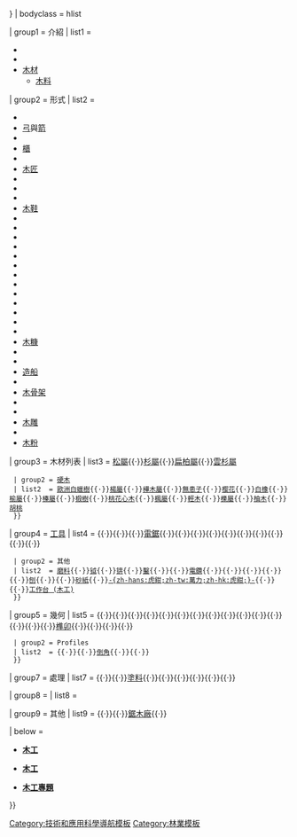 {{Navbox
| name = 木工
| title = [[木工]]
| state = {{{state|{{{1|autocollapse}}}}}}
| bodyclass = hlist

| group1 = 介紹
| list1  = 
* {{tsl|en|Glossary of woodworking|木工術語|術語}}
* {{tsl|en|History of wood carving|木雕史|歷史}}
* [[木材]]
** [[木料]]

| group2 = 形式
| list2  = 
* {{tsl|en|Boat building|造艇}}
* [[弓]]與[[箭]]
* {{tsl|en|Bush carpentry||Bush carpentry}}
* [[櫃]]
* {{tsl|en|Caning (furniture)||Caning}}
* [[木匠]]
* {{tsl|en|Certosina|鑲嵌術}}
* {{tsl|en|Chainsaw carving|電鋸雕雕}}
* {{tsl|en|Chip carving|蕊片雕刻}}
* [[木鞋]]
* {{tsl|en|Ébéniste||Ébéniste}}
* {{tsl|en|Fretwork|細工}}
* {{tsl|en|Intarsia|嵌花}}
* {{tsl|en|Japanese carpentry|日式木工}}
* {{tsl|en|Khatam|哈塔姆 (木工)|哈塔姆}}
* {{tsl|en|Kohlrosing|科爾羅斯}}
* {{tsl|en|Log building||Log building}}
* {{tsl|en|Marquetry|鑲嵌細工}}
* {{tsl|en|Millwork (building material)|木工製品}}
* {{tsl|en|Parquetry|鑲木細工}}
* {{tsl|en|Pyrography|烙畫}}
* {{tsl|en|Relief carving|浮花雕飾}}
* {{tsl|en|Root carving|根雕}}
* [[木糠]]
* {{tsl|en|Segmented turning|分段車工}}
* {{tsl|en|Shingle weaver|木瓦加工員|木瓦加工}}
* [[造船]]
* {{tsl|en|Spindle turning||Spindle turning}}
* [[木骨架]]
* {{tsl|en|Treen (object)|木造器具}}
* {{tsl|en|Whittling||Whittling}}
* [[木雕]]
* {{tsl|en|Woodturning|木材車削}}
* [[木糠|木粉]]

| group3 = 木材列表
| list3 = {{Navbox subgroup
  | groupstyle = width: 5.5em;
  | liststyle  = width: auto;

  | group1 = [[軟木]]
  | list1  = {{tsl|en|Cedar wood||Cedar}}{{·}}[[松屬]]{{·}}[[杉屬]]{{·}}[[扁柏屬]]{{·}}[[雲杉屬]]

  | group2 = [[硬木]]
  | list2  = [[歐洲白蠟樹]]{{·}}[[楊屬]]{{·}}[[樺木屬]]{{·}}[[無患子]]{{·}}[[樱花]]{{·}}[[白橡]]{{·}}[[榆屬]]{{·}}[[榛屬]]{{·}}[[椴樹]]{{·}}[[桃花心木]]{{·}}[[楓屬]]{{·}}[[輕木]]{{·}}[[櫟屬]]{{·}}[[柚木]]{{·}}[[胡桃]]
  }}

| group4 = [[工具]]
| list4  = {{Navbox subgroup
  | groupstyle = width: 5.5em;
  | liststyle  = width: auto;

  | group1 = [[鋸]]
  | list1  = {{tsl|en|Backsaw|短鋸}}{{·}}{{tsl|en|Bandsaw|帶鋸機}}{{·}}{{tsl|en|Bow saw|弓鋸}}{{·}}{{tsl|en|Bucksaw|架鋸}}{{·}}[[電鋸]]{{·}}{{tsl|en|Circular saw|圓鋸機}}{{·}}{{tsl|en|Coping saw|鏤鋸}}{{·}}{{tsl|en|Crosscut saw|橫割鋸}}{{·}}{{tsl|en|Frame saw|框鋸}}{{·}}{{tsl|en|Fretsaw|鋼絲鋸}}{{·}}{{tsl|en|Jigsaw (power tool)|線鋸機}}{{·}}{{tsl|en|Miter saw|斜切鋸機}}{{·}}{{tsl|en|Rip saw|縱切鋸}}{{·}}{{tsl|en|Veneer saw|薄板鋸}}{{·}}{{tsl|en|Whipsaw|鉤齒鋸}}

  | group2 = 其他
  | list2  = [[磨料]]{{·}}[[钺]]{{·}}[[锛]]{{·}}[[鑿]]{{·}}{{tsl|en|Drawknife|彎柄刮刀}}{{·}}[[電鑽]]{{·}}{{tsl|en|List of timber framing tools|木工工具列表}}{{·}}{{tsl|en|Mallet|木槌}}{{·}}{{tsl|en|Mitre box|夾背鋸箱}}{{·}}{{tsl|en|Moulding plane|型刨}}{{·}}[[刨]]{{·}}{{tsl|en|Rasp|木銼}}{{·}}[[砂紙]]{{·}}[[萬力|-{zh-hans:虎鉗;zh-tw:萬力;zh-hk:虎鉗;}-]]{{·}}{{tsl|en|Wood scribe||Wood scribe}}{{·}}[[工作台 (木工)]]
  }}

| group5 = 幾何
| list5  = {{Navbox subgroup
  | group1 = {{tsl|en|Woodworking joints|木工接合|接合}}
  | groupstyle = width: 5.5em;
  | liststyle  = width: auto;
  | list1  = {{tsl|en|Birdsmouth joint|鳥嘴接合}}{{·}}{{tsl|en|Bridle joint|嚙接}}{{·}}{{tsl|en|Butt joint|對頭接合}}{{·}}{{tsl|en|Butterfly joint|蝴蝶榫}}{{·}}{{tsl|en|Coping (joinery)|搭接縫}}{{·}}{{tsl|en|Crown of Thorns (woodworking)|荆棘冠冕 (木工)|荆棘冠冕}}{{·}}{{tsl|en|Dado (joinery)|槽接}}{{·}}{{tsl|en|Dovetail joint|鳩尾接合}}{{·}}{{tsl|en|Finger joint|指接}}{{·}}{{tsl|en|Groove (joinery)|槽榫接合}}{{·}}{{tsl|en|Halved joint|對搭接合}}{{·}}{{tsl|en|Hammer-headed tenon||Hammer-headed tenon}}{{·}}{{tsl|en|Knee (construction)|肘接}}{{·}}{{tsl|en|Lap joint|搭接}}{{·}}{{tsl|en|Mason's mitre||Mason's mitre}}{{·}}{{tsl|en|Miter joint|斜面接合}}{{·}}[[榫卯]]{{·}}{{tsl|en|Rabbet|槽口接合}}{{·}}{{tsl|en|Scarf joint|嵌接}}{{·}}{{tsl|en|Splice joint|編結接合}}{{·}}{{tsl|en|Tongue and groove|榫槽接合}}

  | group2 = Profiles
  | list2  = {{tsl|en|Bead (woodworking)||Bead}}{{·}}{{tsl|en|Bevel|倒斜角}}{{·}}[[倒角]]{{·}}{{tsl|en|Ogee|雙彎曲線}}{{·}}{{tsl|en|Ogive|尖拱形}}
  }}

| group7 = 處理
| list7  = {{tsl|en|French polish|法式拋光}}{{·}}{{tsl|en|Heat bending of wood|木材熱彎|熱彎}}{{·}}[[塗料]]{{·}}{{tsl|en|Steam bending|蒸氣曲木}}{{·}}{{tsl|en|Varnish|亮光漆}}{{·}}{{tsl|en|Wood drying|木材乾燥}}{{·}}{{tsl|en|Wood preservation|木材防腐}}{{·}}{{tsl|en|Wood stain|木材著色劑}}{{·}}{{tsl|en|Heat_treatment_of_wood#Heat_treatments|木材防腐#熱處理|熱處理}}

| group8 = 
| list8  = 

| group9 = 其他
| list9  = {{tsl|en|Chainsaw mill|鏈鋸磨}}{{·}}{{tsl|en|Hewing||Hewing}}{{·}}[[鋸木廠]]{{·}}{{tsl|en|Whipsaw|鉤齒鋸}}

| below = 
* {{icon|CAT}} [[:Category:木工|'''木工''']]
* {{icon|Commons}} [[:commons:Category:Woodworking|'''木工''']]
* {{icon|WikiProject}} [[Wikipedia:木工專題|'''木工專題''']]

{{Types of tools footer}}

}}<noinclude>
{{documentation | content =
{{Collapsible option |statename = optional}}
}}<!--- end documentation --->

[[Category:技術和應用科學導航模板]]
[[Category:林業模板]]
</noinclude>